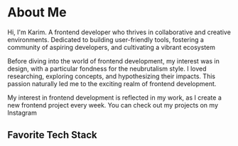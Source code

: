 

# About Me

Hi, I'm Karim. A frontend developer who thrives in collaborative and creative environments. Dedicated to building user-friendly tools, fostering a community of aspiring developers, and cultivating a vibrant ecosystem

Before diving into the world of frontend development, my interest was in design, with a particular fondness for the neubrutalism style. I loved researching, exploring concepts, and hypothesizing their impacts. This passion naturally led me to the exciting realm of frontend development.

My interest in frontend development is reflected in my work, as I create a new frontend project every week. You can check out my projects on my Instagram

## **Favorite Tech Stack**

<div style={{ display: "flex", alignItems: "center" }}>
  <JavaScriptIcon
    style={{ width: "50px", height: "50px", marginRight: "10px" }}
  />
  <ReactjsIcon style={{ width: "50px", height: "50px", marginRight: "10px" }} />
  <NextjsIcon style={{ width: "50px", height: "50px", marginRight: "10px" }} />
  <FirebaseIcon
    style={{ width: "50px", height: "50px", marginRight: "10px" }}
  />
  <VscodeIcon style={{ width: "50px", height: "50px", marginRight: "10px" }} />
  <FigmaIcon style={{ width: "50px", height: "50px", marginRight: "10px" }} />
</div>

